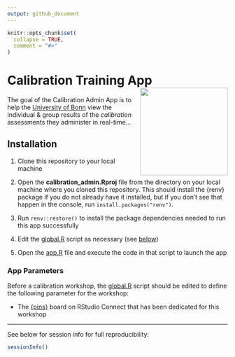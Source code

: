 ```yaml
---
output: github_document
---
```


<!-- README.md is generated from README.Rmd. Please edit that file -->

```r
knitr::opts_chunk$set(
  collapse = TRUE,
  comment = "#>"
)
```

# Calibration Training App <img src="www/university_logo.jpg" align="right" height="200" />

<!-- badges: start -->
<!-- badges: end -->

The goal of the Calibration Admin App is to help the [University of Bonn](https://www.uni-bonn.de/en/university/) view the individual & group results of the *calibration* assessments they administer in real-time...

## Installation

1. Clone this repository to your local machine

2. Open the **calibration_admin.Rproj** file from the directory on your local machine where you cloned this repository. This should install the {renv} package if you do not already have it installed, but if you don't see that happen in the console, run `install.packages("renv")`.

3. Run `renv::restore()` to install the package dependencies needed to run this app successfully

4. Edit the [global.R](global.R) script as necessary (see [below](#app-parameters))

5. Open the [app.R](app.R) file and execute the code in that script to launch the app

### App Parameters

Before a calibration workshop, the [global.R](global.R#L7) script should be edited to define the following parameter for the workshop:

* The [{pins}](https://pins.rstudio.com/) board on RStudio Connect that has been dedicated for this workshop

*** 

See below for session info for full reproducibility: 

```r
sessionInfo()
```